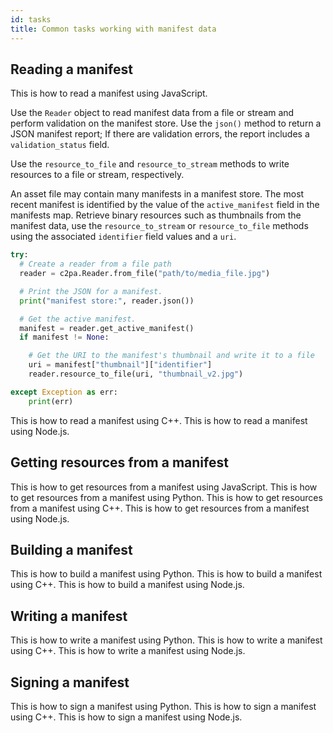 ```yaml
---
id: tasks
title: Common tasks working with manifest data
---
```



## Reading a manifest

<Tabs groupId="programming-lang">

<TabItem value="js" label="JavaScript" default>
  This is how to read a manifest using JavaScript.
</TabItem>

<TabItem value="python" label="Python">

Use the `Reader` object to read manifest data from a file or stream and perform validation on the manifest store. Use the `json()` method to return a JSON manifest report; If there are validation errors, the report includes a `validation_status` field.

Use the `resource_to_file` and `resource_to_stream` methods to write resources to a file or stream, respectively.

An asset file may contain many manifests in a manifest store. The most recent manifest is identified by the value of the `active_manifest` field in the manifests map.  Retrieve binary resources such as thumbnails from the manifest data, use the `resource_to_stream` or `resource_to_file` methods using the associated `identifier` field values and a `uri`.

```py
try:
  # Create a reader from a file path
  reader = c2pa.Reader.from_file("path/to/media_file.jpg")

  # Print the JSON for a manifest. 
  print("manifest store:", reader.json())

  # Get the active manifest.
  manifest = reader.get_active_manifest()
  if manifest != None:

    # Get the URI to the manifest's thumbnail and write it to a file
    uri = manifest["thumbnail"]["identifier"]
    reader.resource_to_file(uri, "thumbnail_v2.jpg") 

except Exception as err:
    print(err)
```

</TabItem>

<TabItem value="cpp" label="C++">
  This is how to read a manifest using C++. 
</TabItem>

  <TabItem value="node" label="Node.js">
    This is how to read a manifest using Node.js.
  </TabItem>
</Tabs>

## Getting resources from a manifest

<Tabs groupId="programming-lang" >
  <TabItem value="js" label="JavaScript" default>
    This is how to get resources from a manifest using JavaScript.
  </TabItem>

<TabItem value="python" label="Python">
  This is how to get resources from a manifest using Python.
</TabItem>

<TabItem value="cpp" label="C++">
  This is how to get resources from a manifest using C++.
</TabItem>

  <TabItem value="node" label="Node.js">
    This is how to get resources from a manifest using Node.js.
  </TabItem>
</Tabs>

## Building a manifest

<Tabs groupId="programming-lang">

<TabItem value="python" label="Python" default>
  This is how to build a manifest using Python.
</TabItem>

<TabItem value="cpp" label="C++">
  This is how to build a manifest using C++.
</TabItem>

  <TabItem value="node" label="Node.js">
    This is how to build a manifest using Node.js.
  </TabItem>
</Tabs>

## Writing a manifest

<Tabs groupId="programming-lang">
  <TabItem value="python" label="Python" default>
    This is how to write a manifest using Python.
  </TabItem>

<TabItem value="cpp" label="C++">
  This is how to write a manifest using C++.
</TabItem>

  <TabItem value="node" label="Node.js">
    This is how to write a manifest using Node.js.
  </TabItem>
</Tabs>

## Signing a manifest

<Tabs groupId="programming-lang">
  <TabItem value="python" label="Python" default>
    This is how to sign a manifest using Python.
  </TabItem>

<TabItem value="cpp" label="C++">
  This is how to sign a manifest using C++.
</TabItem>

  <TabItem value="node" label="Node.js">
    This is how to sign a manifest using Node.js.
  </TabItem>
</Tabs>
